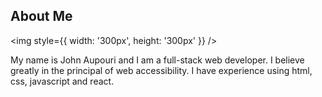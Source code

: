 
<h2>About Me</h2>

<img style={{ width: '300px', height: '300px' }} />

<p>
  My name is John Aupouri and I am a full-stack web developer. I believe greatly
  in the principal of web accessibility. I have experience using html, css,
  javascript and react.
</p>

